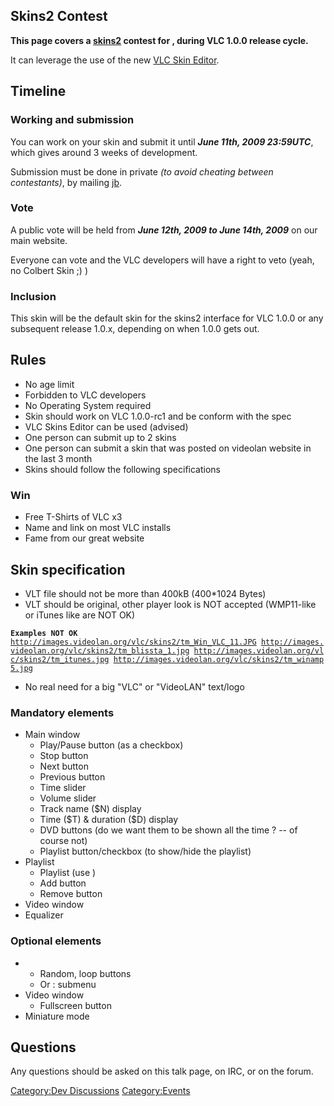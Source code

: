 {{Historical}}

== Skins2 Contest ==

'''This page covers a [http://www.videolan.org/vlc/skins.php skins2] contest for {{VLC}}, during VLC 1.0.0 release cycle.'''

It can leverage the use of the new [http://www.videolan.org/vlc/skineditor.html VLC Skin Editor].

== Timeline ==

=== Working and submission ===
You can work on your skin and submit it until '''''June 11th, 2009 23:59UTC''''', which gives around 3 weeks of development.

Submission must be done in private ''(to avoid cheating between contestants)'', by mailing [[User:J-b|jb]].

=== Vote ===
A public vote will be held from '''''June 12th, 2009 to June 14th, 2009''''' on our main website.

Everyone can vote and the VLC developers will have a right to veto (yeah, no Colbert Skin ;) )

=== Inclusion ===
This skin will be the default skin for the skins2 interface for VLC 1.0.0 or any subsequent release 1.0.x, depending on when 1.0.0 gets out.

== Rules ==
* No age limit
* Forbidden to VLC developers
* No Operating System required
* Skin should work on VLC 1.0.0-rc1 and be conform with the spec
* VLC Skins Editor can be used (advised)
* One person can submit up to 2 skins
* One person can submit a skin that was posted on videolan website in the last 3 month
* Skins should follow the following specifications

=== Win ===
* Free T-Shirts of VLC x3
* Name and link on most VLC installs
* Fame from our great website

== Skin specification ==
* VLT file should not be more than 400kB (400*1024 Bytes)
* VLT should be original, other player look is NOT accepted (WMP11-like or iTunes like are NOT OK)
 '''Examples NOT OK'''
 http://images.videolan.org/vlc/skins2/tm_Win_VLC_11.JPG http://images.videolan.org/vlc/skins2/tm_blissta_1.jpg http://images.videolan.org/vlc/skins2/tm_itunes.jpg http://images.videolan.org/vlc/skins2/tm_winamp5.jpg
* No real need for a big "VLC" or "VideoLAN" text/logo

=== Mandatory elements ===
* Main window
** Play/Pause button (as a checkbox)
** Stop button
** Next button
** Previous button
** Time slider
** Volume slider
** Track name ($N) display
** Time ($T) & duration ($D) display
** DVD buttons (do we want them to be shown all the time ? -- of course not)
** Playlist button/checkbox (to show/hide the playlist)
* Playlist
** Playlist (use <Playtree>)
** Add button
** Remove button
* Video window
* Equalizer

===  Optional elements ===
** Random, loop buttons
** Or : submenu
* Video window
** Fullscreen button
* Miniature mode

== Questions ==
Any questions should be asked on this talk page, on IRC, or on the forum.

[[Category:Dev Discussions]]
[[Category:Events]]